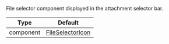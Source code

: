 File selector component displayed in the attachment selector bar.

| Type | Default |
| - | - |
| component | [FileSelectorIcon](https://github.com/GetStream/stream-chat-react-native/blob/master/package/src/components/AttachmentPicker/components/FileSelectorIcon.tsx) |
